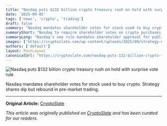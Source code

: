 ```yaml
---
title: "Nasdaq puts $132 billion crypto treasury rush on hold with surprise vote rule"
date: '2025-09-05'
tags: ['news', 'crypto', 'trading']
draft: false
summary: "Nasdaq mandates shareholder votes for stock used to buy crypto. Strategy shares dip but rebound in pre-market trading."
summaryShort: "Nasdaq to require shareholder votes on crypto purchases by public companies"
summaryLong: "Nasdaq's new rule mandates shareholder approval for public companies buying crypto with stock. This adds a crucial layer of transparency to a trend where firms sell equity to purchase tokens."
images: ['https://cryptoslate.com/wp-content/uploads/2025/09/strategy-nasdaq.jpg']
authors: ['default']
layout: PostLayout
canonicalUrl: "https://cryptoslate.com/nasdaq-puts-132-billion-crypto-treasury-rush-on-hold-with-surprise-vote-rule/"
---
```


![Nasdaq puts $132 billion crypto treasury rush on hold with surprise vote rule](https://cryptoslate.com/wp-content/uploads/2025/09/strategy-nasdaq.jpg)

Nasdaq mandates shareholder votes for stock used to buy crypto. Strategy shares dip but rebound in pre-market trading.

---

**Original Article:** [CryptoSlate](https://cryptoslate.com/nasdaq-puts-132-billion-crypto-treasury-rush-on-hold-with-surprise-vote-rule/)

*This article was originally published on [CryptoSlate](https://cryptoslate.com/nasdaq-puts-132-billion-crypto-treasury-rush-on-hold-with-surprise-vote-rule/) and has been curated for our readers.*
